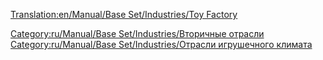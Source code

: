 [[Translation:en/Manual/Base Set/Industries/Toy Factory]]

{{ru/Manual/Base Set/Industries/Промышленность| Изображение=en/Manual/Base Set/ToyFactory.png
| имя=Завод игрушек
| Климат=[[ru/Manual/Климат|Игрушечный]]
| Принимает=[[ru/Manual/Base Set/Cargos/Пластик|Пластик]], [[ru/Manual/Base Set/Cargos/Батарейки|Батарейки]]
| Производит=[[ru/Manual/Base Set/Cargos/Игрушки|Игрушки]]
| Примечания=Не представлен в других [[ru/Manual/Климат|климатах]].
}}
{{en/Stub}}

{{ru/Manual/Base Set/Industries/Navbox Промышленность}}

[[Category:ru/Manual/Base Set/Industries/Вторичные отрасли]]
[[Category:ru/Manual/Base Set/Industries/Отрасли игрушечного климата]]